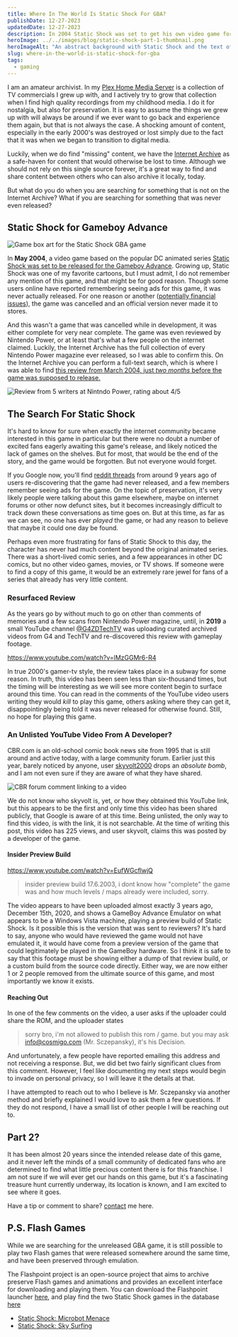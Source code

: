 ```yaml
---
title: Where In The World Is Static Shock For GBA?
publishDate: 12-27-2023
updatedDate: 12-27-2023
description: In 2004 Static Shock was set to get his own video game for Gameboy Advance, but it was never released. What happened to it? The search begins!
heroImage: ../../images/blog/static-shock-part-1-thumbnail.png
heroImageAlt: "An abstract background with Static Shock and the text of the title"
slug: where-in-the-world-is-static-shock-for-gba
tags:
  - gaming
---
```



I am an amateur archivist. In my [Plex Home Media Server](/blog/making-a-home-media-server-with-plex-and-docker-compose) is a collection of TV commercials I grew up with, and I actively try to grow that collection when I find high quality recordings from my childhood media. I do it for nostalgia, but also for preservation. It is easy to assume the things we grew up with will always be around if we ever want to go back and experience them again, but that is not always the case. A shocking amount of content, especially in the early 2000's was destroyed or lost simply due to the fact that it was when we began to transition to digital media.

Luckily, when we do find "missing" content, we have the [Internet Archive](https://archive.org/) as a safe-haven for content that would otherwise be lost to time. Although we should not rely on this single source forever, it's a great way to find and share content between others who can also archive it locally, today.

But what do you do when you are searching for something that is not on the Internet Archive? What if you are searching for something that was never even released?

## Static Shock for Gameboy Advance

<Image src={GameBoxArt} alt="Game box art for the Static Shock GBA game" />

In **May 2004**, a video game based on the popular DC animated series [Static Shock was set to be released for the Gameboy Advance](https://www.ign.com/games/static-shock). Growing up, Static Shock was one of my favorite cartoons, but I must admit, I do not remember any mention of this game, and that might be for good reason. Though some users online have reported remembering seeing ads for this game, it was never actually released. For one reason or another ([potentially financial issues](https://www.reddit.com/r/comicbooks/comments/2u1c1y/comment/co490f5/?utm_source=share&utm_medium=web2x&context=3)), the game was cancelled and an official version never made it to stores.

And this wasn't a game that was cancelled while in development, it was either complete for very near complete. The game was even reviewed by Nintendo Power, or at least that's what a few people on the internet claimed. Luckily, the Internet Archive has the full collection of every Nintendo Power magazine ever released, so I was able to confirm this. On the Internet Archive you can perform a full-text search, which is where I was able to find [this review from March 2004, just _two months_ before the game was supposed to release.](https://archive.org/details/nintendo-power-issue-177-march-2004/page/120/mode/2up)

<Image src={NintendoPowerReview} alt="Review from 5 writers at Nintndo Power, rating about 4/5" />

## The Search For Static Shock

It's hard to know for sure when exactly the internet community became interested in this game in particular but there were no doubt a number of excited fans eagerly awaiting this game's release, and likely noticed the lack of games on the shelves. But for most, that would be the end of the story, and the game would be forgotten. But not everyone would forget.

If you Google now, you'll find [reddit threads](https://www.reddit.com/r/comicbooks/comments/2u1c1y/til_there_was_a_static_shock_video_game_for_the/) from around 9 years ago of users re-discovering that the game had never released, and a few members remember seeing ads for the game. On the topic of preservation, it's very likely people were talking about this game elsewhere, maybe on internet forums or other now defunct sites, but it becomes increasingly difficult to track down these conversations as time goes on. But at this time, as far as we can see, no one has ever _played_ the game, or had any reason to believe that maybe it could one day be found.

Perhaps even more frustrating for fans of Static Shock to this day, the character has never had much content beyond the original animated series. There was a short-lived comic series, and a few appearances in other DC comics, but no other video games, movies, or TV shows. If someone were to find a copy of this game, it would be an extremely rare jewel for fans of a series that already has very little content.

### Resurfaced Review 

As the years go by without much to go on other than comments of memories and a few scans from Nintendo Power magazine, until, in **2019** a small YouTube channel [@G4ZDTechTV](https://www.youtube.com/@G4ZDTechTV/videos) was uploading curated archived videos from G4 and TechTV and re-discovered this review with gameplay footage.

https://www.youtube.com/watch?v=lMzGGMr6-R4

In true 2000's gamer-tv style, the review takes place in a subway for some reason. In truth, this video has been seen less than six-thousand times, but the timing will be interesting as we will see more content begin to surface around this time. You can read in the comments of the YouTube video users writing they would _kill_ to play this game, others asking where they can get it, disappointingly being told it was never released for otherwise found. Still, no hope for playing this game.

### An Unlisted YouTube Video From A Developer?

CBR.com is an old-school comic book news site from 1995 that is still around and active today, with a large community forum. Earlier just this year, barely noticed by anyone, user [skyvolt2000](https://community.cbr.com/member.php?1283-skyvolt2000&s=5afd1cdd9b0871b56e7e565f8fb87a8e) drops an _absolute bomb_, and I am not even sure if they are aware of what they have shared.

<Image src={CBRCommentStaticShock} alt="CBR forum comment linking to a video" />

We do not know who skyvolt is, yet, or how they obtained this YouTube link, but this appears to be the first and only time this video has been shared publicly, that Google is aware of at this time. Being unlisted, the only way to find this video, is with the link, it is not searchable. At the time of writing this post, this video has 225 views, and user skyvolt, claims this was posted by a developer of the game.

#### Insider Preview Build

https://www.youtube.com/watch?v=EufWGcflwjQ

> insider preview build 17.6.2003, i dont know how "complete" the game was and how much levels / maps already were included, sorry.

The video appears to have been uploaded almost exactly 3 years ago, December 15th, 2020, and shows a GameBoy Advance Emulator on what appears to be a Windows Vista machine, playing a preview build of Static Shock. Is it possible this is the version that was sent to reviewers? It's hard to say, anyone who would have reviewed the game would not have emulated it, it would have come from a preview version of the game that could legitimately be played in the GameBoy hardware. So I think it is safe to say that this footage must be showing either a dump of that review build, or a custom build from the source code directly. Either way, we are now either 1 or 2 people removed from the ultimate source of this game, and most importantly we know it exists.

#### Reaching Out

In one of the few comments on the video, a user asks if the uploader could share the ROM, and the uploader states
> sorry bro, i'm not allowed to publish this rom / game. 
>but you may ask info@cosmigo.com (Mr. Sczepansky), it's  his Decision.

And unfortunately, a few people have reported emailing this address and not receiving a response. But, we did bet two fairly significant clues from this comment. However, I feel like documenting my next steps would begin to invade on personal privacy, so I will leave it the details at that. 

I have attempted to reach out to who I believe is Mr. Sczepansky via another method and briefly explained I would love to ask them a few questions. If they do not respond, I have a small list of other people I will be reaching out to.

## Part 2?

It has been almost 20 years since the intended release date of this game, and it never left the minds of a small community of dedicated fans who are determined to find what little precious content there is for this franchise. I am not sure if we will ever get our hands on this game, but it's a fascinating treasure hunt currently underway, its location is known, and I am excited to see where it goes.

Have a tip or comment to share? [contact](/contact) me here.

## P.S. Flash Games

While we are searching for the unreleased GBA game, it is still possible to play two Flash games that were released somewhere around the same time, and have been preserved through emulation.

The Flashpoint project is an open-source project that aims to archive preserve Flash games and animations and provides an excellent interface for downloading and playing them. You can download the Flashpoint launcher [here](https://flashpointarchive.org/downloads), and play find the two Static Shock games in the database [here](https://flashpointproject.github.io/flashpoint-database/search/)

- [Static Shock: Microbot Menace](https://flashpointproject.github.io/flashpoint-database/search/#860bfa5d-3737-477b-92ab-3854e993f581)
- [Static Shock: Sky Surfing](https://flashpointproject.github.io/flashpoint-database/search/#c29b801b-b312-4373-a493-3d7faa9e0137)
